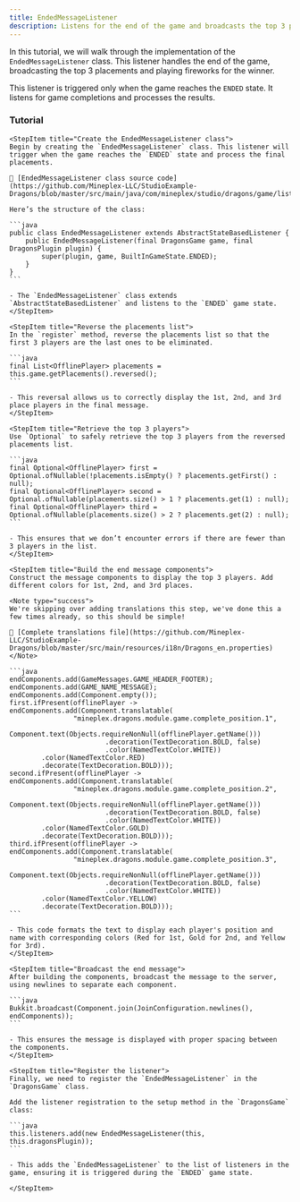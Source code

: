 ```yaml
---
title: EndedMessageListener
description: Listens for the end of the game and broadcasts the top 3 player placements, playing fireworks for the winner.
---
```


In this tutorial, we will walk through the implementation of the `EndedMessageListener` class. This listener handles the end of the game, broadcasting the top 3 placements and playing fireworks for the winner.

This listener is triggered only when the game reaches the `ENDED` state. It listens for game completions and processes the results.

### Tutorial

<Step>

    <StepItem title="Create the EndedMessageListener class">
    Begin by creating the `EndedMessageListener` class. This listener will trigger when the game reaches the `ENDED` state and process the final placements.

    🔗 [EndedMessageListener class source code](https://github.com/Mineplex-LLC/StudioExample-Dragons/blob/master/src/main/java/com/mineplex/studio/dragons/game/listeners/ended/EndedMessageListener.java)

    Here’s the structure of the class:

    ```java
    public class EndedMessageListener extends AbstractStateBasedListener {
        public EndedMessageListener(final DragonsGame game, final DragonsPlugin plugin) {
            super(plugin, game, BuiltInGameState.ENDED);
        }
    }
    ```
    
    - The `EndedMessageListener` class extends `AbstractStateBasedListener` and listens to the `ENDED` game state.
    </StepItem>

    <StepItem title="Reverse the placements list">
    In the `register` method, reverse the placements list so that the first 3 players are the last ones to be eliminated.

    ```java
    final List<OfflinePlayer> placements = this.game.getPlacements().reversed();
    ```

    - This reversal allows us to correctly display the 1st, 2nd, and 3rd place players in the final message.
    </StepItem>

    <StepItem title="Retrieve the top 3 players">
    Use `Optional` to safely retrieve the top 3 players from the reversed placements list.

    ```java
    final Optional<OfflinePlayer> first = Optional.ofNullable(!placements.isEmpty() ? placements.getFirst() : null);
    final Optional<OfflinePlayer> second = Optional.ofNullable(placements.size() > 1 ? placements.get(1) : null);
    final Optional<OfflinePlayer> third = Optional.ofNullable(placements.size() > 2 ? placements.get(2) : null);
    ```

    - This ensures that we don’t encounter errors if there are fewer than 3 players in the list.
    </StepItem>

    <StepItem title="Build the end message components">
    Construct the message components to display the top 3 players. Add different colors for 1st, 2nd, and 3rd places.

    <Note type="success">
    We're skipping over adding translations this step, we've done this a few times already, so this should be simple!

    🔗 [Complete translations file](https://github.com/Mineplex-LLC/StudioExample-Dragons/blob/master/src/main/resources/i18n/Dragons_en.properties)
    </Note>

    ```java
    endComponents.add(GameMessages.GAME_HEADER_FOOTER);
    endComponents.add(GAME_NAME_MESSAGE);
    endComponents.add(Component.empty());
    first.ifPresent(offlinePlayer -> endComponents.add(Component.translatable(
                    "mineplex.dragons.module.game.complete_position.1",
                    Component.text(Objects.requireNonNull(offlinePlayer.getName()))
                            .decoration(TextDecoration.BOLD, false)
                            .color(NamedTextColor.WHITE))
            .color(NamedTextColor.RED)
            .decorate(TextDecoration.BOLD)));
    second.ifPresent(offlinePlayer -> endComponents.add(Component.translatable(
                    "mineplex.dragons.module.game.complete_position.2",
                    Component.text(Objects.requireNonNull(offlinePlayer.getName()))
                            .decoration(TextDecoration.BOLD, false)
                            .color(NamedTextColor.WHITE))
            .color(NamedTextColor.GOLD)
            .decorate(TextDecoration.BOLD)));
    third.ifPresent(offlinePlayer -> endComponents.add(Component.translatable(
                    "mineplex.dragons.module.game.complete_position.3",
                    Component.text(Objects.requireNonNull(offlinePlayer.getName()))
                            .decoration(TextDecoration.BOLD, false)
                            .color(NamedTextColor.WHITE))
            .color(NamedTextColor.YELLOW)
            .decorate(TextDecoration.BOLD)));
    ```

    - This code formats the text to display each player's position and name with corresponding colors (Red for 1st, Gold for 2nd, and Yellow for 3rd).
    </StepItem>

    <StepItem title="Broadcast the end message">
    After building the components, broadcast the message to the server, using newlines to separate each component.

    ```java
    Bukkit.broadcast(Component.join(JoinConfiguration.newlines(), endComponents));
    ```

    - This ensures the message is displayed with proper spacing between the components.
    </StepItem>

    <StepItem title="Register the listener">
    Finally, we need to register the `EndedMessageListener` in the `DragonsGame` class.

    Add the listener registration to the setup method in the `DragonsGame` class:

    ```java
    this.listeners.add(new EndedMessageListener(this, this.dragonsPlugin));
    ```

    - This adds the `EndedMessageListener` to the list of listeners in the game, ensuring it is triggered during the `ENDED` game state.

    </StepItem>

</Step>